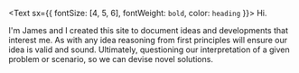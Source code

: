 <Text sx={{ fontSize: [4, 5, 6], fontWeight: `bold`, color: `heading` }}>
  Hi.
</Text>

I'm James and I created this site to document ideas and developments that interest me. As with any idea reasoning from first principles will ensure our idea is valid and sound. Ultimately, questioning our interpretation of a given problem or scenario, so we can devise novel solutions.